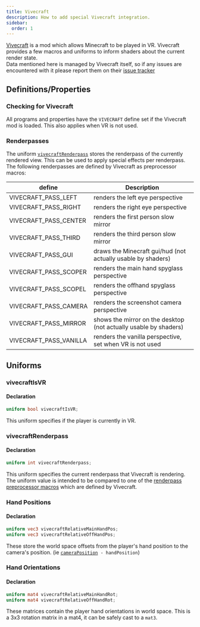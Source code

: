 ```yaml
---
title: Vivecraft
description: How to add special Vivecraft integration.
sidebar:
  order: 1
---
```


[Vivecraft](https://modrinth.com/mod/vivecraft) is a mod which allows Minecraft to be played in VR. Vivecraft provides a few macros and uniforms to inform shaders about the current render state.  
Data mentioned here is managed by Vivecraft itself, so if any issues are encountered with it please report them on their [issue tracker](https://github.com/Vivecraft/VivecraftMod/issues)

## Definitions/Properties
### Checking for Vivecraft

All programs and properties have the `VIVECRAFT` define set if the Vivecraft mod is loaded. This also applies when VR is not used.

### Renderpasses

The uniform [`vivecraftRenderpass`](#vivecraftrenderpass) stores the renderpass of the currently rendered view. This can be used to apply special effects per renderpass. The following renderpasses are defined by Vivecraft as preprocessor macros:

| define                   | Description                                                      |
| ------------------------ | ---------------------------------------------------------------- |
| VIVECRAFT_PASS_LEFT      | renders the left eye perspective                                 |
| VIVECRAFT_PASS_RIGHT     | renders the right eye perspective                                |
| VIVECRAFT_PASS_CENTER    | renders the first person slow mirror                             |
| VIVECRAFT_PASS_THIRD     | renders the third person slow mirror                             |
| VIVECRAFT_PASS_GUI       | draws the Minecraft gui/hud (not actually usable by shaders)     |
| VIVECRAFT_PASS_SCOPER    | renders the main hand spyglass perspective                       |
| VIVECRAFT_PASS_SCOPEL    | renders the offhand spyglass perspective                         |
| VIVECRAFT_PASS_CAMERA    | renders the screenshot camera perspective                        |
| VIVECRAFT_PASS_MIRROR    | shows the mirror on the desktop (not actually usable by shaders) |
| VIVECRAFT_PASS_VANILLA   | renders the vanilla perspective, set when VR is not used         |

## Uniforms

### vivecraftIsVR

#### Declaration

```glsl
uniform bool vivecraftIsVR;
```

This uniform specifies if the player is currently in VR.

### vivecraftRenderpass

#### Declaration

```glsl
uniform int vivecraftRenderpass;
```

This uniform specifies the current renderpass that Vivecraft is rendering. The uniform value is intended to be compared to one of the [renderpass preprocessor macros](#renderpasses) which are defined by Vivecraft.

### Hand Positions

#### Declaration

```glsl
uniform vec3 vivecraftRelativeMainHandPos;
uniform vec3 vivecraftRelativeOffHandPos;
```

These store the world space offsets from the player's hand position to the camera's position. (ie [`cameraPosition`](/current/reference/uniforms/camera#cameraposition)` - handPosition`)

### Hand Orientations

#### Declaration

```glsl
uniform mat4 vivecraftRelativeMainHandRot;
uniform mat4 vivecraftRelativeOffHandRot;
```

These matrices contain the player hand orientations in world space. This is a 3x3 rotation matrix in a mat4, it can be safely cast to a `mat3`.

